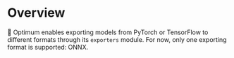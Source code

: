 # Overview

🤗 Optimum enables exporting models from PyTorch or TensorFlow to different formats through its `exporters` module. For now, only one exporting format is supported: ONNX.
